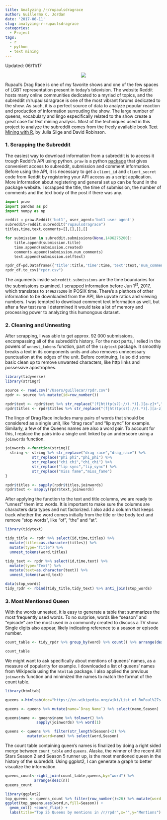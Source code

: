 ```yaml
---
title: Analyzing /r/rupaulsdragrace
author: Guillermo C. Jordan
date: '2017-06-11'
slug: analyzing-r-rupaulsdragrace
categories:
  - Project
tags:
  - r
  - python
  - text mining
---
```


Updated: 06/11/17

<center>![](/img/rupaul.png)</center>

Rupaul's Drag Race is one of my favorite shows and one of the few spaces of LGBT representation present in today's television. The website Reddit hosts many online communities dedicated to a myriad of topics, and the subreddit /r/rupaulsdragrace is one of the most vibrant forums dedicated to the show. As such, it is a perfect source of data to analyze popular reaction and production of information surrouding the show. The large number of queens, vocabulary and lingo especifically related to the show create a great case for text mining analysis. Most of the techniques used in this project to analyze the subreddit comes from the freely available book [Text Mining with R](http://tidytextmining.com), by Julia Silge and David Robinson. 

### 1. Scrapping the Subreddit

The easiest way to download information from a subreddit is to access it trough Reddit's API using python. `praw` is a python [package](https://praw.readthedocs.io/en/latest/) that gives convenient access to subreddit, submission and comment information. Before using the API, it is necessary to get a `client_id` and `client_secret` code from Reddit by registering your API access as a script application. More information about registering and general set up can be found in the package website. I scrapped the title, the time of submission, the number of comments and the text body of the post if there was any. 

```python
import praw
import pandas as pd
import numpy as np

reddit = praw.Reddit('bot1', user_agent='bot1 user agent')
subreddit=reddit.subreddit("rupaulsdragrace")
titles,time,text,comments=[],[],[],[]

for submission in subreddit.submissions(None,1496275200):
    title.append(submission.title)
    time.append(submission.created)
    comments.append(submission.num_comments)
    text.append(submission.selftext)

rpdr_df=pd.Dataframe({'title':title,'time':time,'text':text,'num_comments':comments})
rpdr_df.to_csv("rpdr.csv")

```

The arguments inside `subreddit.submissions` are the time boundaries for the submissions examined. I scrapped information before Jun 1^st^, 2017, which translates to `1496275200` in POSIX time. There's a plethora of other information to be downloaded from the API, like upvote ratios and viewing numbers. I was tempted to download comment text information as well, but after a few test runs I determined it would take a lot of memory and processing power to analyzing this humongous dataset.

### 2. Cleaning and Unnesting

After scrapping, I was able to get approx. 92 000 submissions, encompassing all of the subreddit's history. For the next parts, I relied in the powers of `unnest_tokens` function, part of the `tidytext` package. It smoothly breaks a text in its components units and also removes unnecessary punctuation at the edges of the unit. Before continuing, I also did some basic clean up to remove unwanted characters, like http links and possessive apostrophes. 


```r
library(tidyverse)
library(stringr)

source <- read.csv("/Users/guillecar/rpdr.csv")
rpdr <- source %>% mutate(id=row_number())
```
```r
rpdr$text <- rpdr$text %>% str_replace("(f|ht)tp(s?)://(.*)[.][a-z]+","") %>% str_replace("'s{1,}","")
rpdr$titles <- rpdr$titles %>% str_replace("(f|ht)tp(s?)://(.*)[.][a-z]+","") %>% str_replace("'s{1,}","")
```


The lingo of Drag Race includes many pairs of words that should be considered as a single unit, like "drag race" and "lip sync" for example. Similarly, a few of the Queens names are also a word pair. To account for this, I replace the pairs into a single unit linked by an underscore using a `joinwords` function. 


```r
joinwords <-function(string){
  string <- string %>% str_replace("drag race","drag_race") %>% 
            str_replace("phi phi","phi_phi") %>% 
            str_replace("chi chi","chi_chi") %>% 
            str_replace("lip sync","lip_sync") %>% 
            str_replace("miss fame","miss_fame")
}
```
```r
rpdr$titles <- sapply(rpdr$titles,joinwords)
rpdr$text <- sapply(rpdr$text,joinwords)
```


After applying the function to the text and title columns, we are ready to "unnest" them into words. It is important to make sure the columns are characters data types and not factorized. I also add a column that keeps track whether the word comes initially from the title or the body text and remove "stop words", like "of", "the" and "at". 


```r
library(tidytext)

tidy_title <- rpdr %>% select(id,time,titles) %>% 
  mutate(titles=as.character(titles)) %>% 
  mutate(type="Title") %>% 
  unnest_tokens(word,titles)

tidy_text <- rpdr %>% select(id,time,text) %>% 
  mutate(type="Text") %>% 
  mutate(text=as.character(text)) %>%
  unnest_tokens(word,text)

data(stop_words)
tidy_rpdr <- rbind(tidy_title,tidy_text) %>% anti_join(stop_words)
```

### 3. Most Mentioned Queen

With the words unnested, it is easy to generate a table that summarizes the most frequently used words. To no surprise, words like "season" and "episode" are the most used in a community created to discuss a TV show. Single digits also appear, likely indicating reference to a season or episode number.  

```r
count_table <- tidy_rpdr %>% group_by(word) %>% count() %>% arrange(desc(n))

count_table
```
We might want to ask specifically about mentions of queens' names, as a measure of popularity for example. I downloaded a list of queens' names from Wikipedia using the `htmltab` package. I also applied the previous `joinwords` function and minimized the names to match the format of the count table. 

```r
library(htmltab)

queens <-htmltab(doc="https://en.wikipedia.org/wiki/List_of_RuPaul%27s_Drag_Race_contestants")

queens <- queens %>% mutate(name=`Drag Name`) %>% select(name,Season)

queens$name <- queens$name %>% tolower() %>% 
              sapply(joinwords) %>% word(1)

```
```r
queens <- queens %>%  filter(str_length(Season)<2) %>% 
          mutate(word=name) %>% select(word,Season)
```

The count table containing queen's names is finalized by doing a right sided merge between `count_table` and `queens`. Alaska, the winner of the recent All Stars Season 2 and Season 5 runner up, is the most mentioned queen in the history of the subreddit. Using ggplot2, I can generate a graph to better visualize the information. 

```r
queens_count<-right_join(count_table,queens,by="word") %>%              
             arrange(desc(n))
queens_count
```

```r
library(ggplot2)
top_queens <- queens_count %>% filter(row_number()<26) %>% mutate(word = reorder(word, n))
ggplot(top_queens,aes(word,n,fill=Season)) +
  geom_col() +coord_flip() +
  labs(title="Top 25 Queens by mentions in /r/rpdr",x="",y="Mentions")
```





